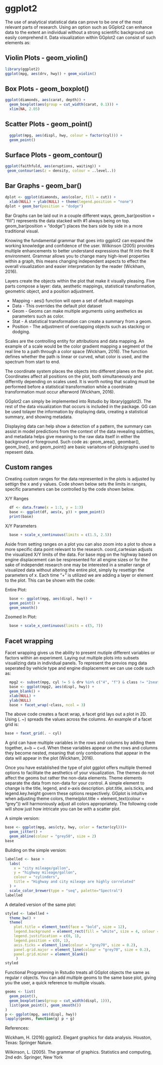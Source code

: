 # ggplot2

The use of analytical statistical data can prove to be one of the most relevant parts of research. Using an option such as GGplot2 can enhance data to the extent an individual without a strong scientific background can easily comprehend it. Data visualization within GGplot2 can consist of such elements as: 

## Violin Plots - geom_violin()

```r
library(ggplot2)
ggplot(mpg, aes(drv, hwy)) + geom_violin()
```

## Box Plots - geom_boxplot()

```r
ggplot(diamonds, aes(carat, depth)) +
  geom_boxplot(aes(group = cut_width(carat, 0.1))) +
  xlim(NA, 2.05)
```

## Scatter Plots - geom_point()

```r
  ggplot(mpg, aes(displ, hwy, colour = factor(cyl))) +
  geom_point()
```

## Surface Plots - geom_contour()

```r
ggplot(faithfuld, aes(eruptions, waiting)) +
 geom_contour(aes(z = density, colour = ..level..))
```

## Bar Graphs - geom_bar()

```r
dplot <- ggplot(diamonds, aes(color, fill = cut)) +
  xlab(NULL) + ylab(NULL) + theme(legend.position = "none")
dplot + geom_bar(position = "dodge")
```

Bar Graphs can be laid out in a couple different ways, geom_bar(position = "fill") represents the data stacked with #1 always being on top. geom_bar(position = "dodge") places the bars side by side in a more traditional visual. 
  
Knowing the fundamental grammar that goes into ggplot2 can expand the working knowledge and confidence of the user. Wilkinson (2005) provides multiple enhancements to better understand expressions that fit into the R environment. Grammar allows you to change many high-level properties within a graph, this means changing independent aspects to effect the overall visualization and easier interpretation by the reader (Wickham, 2016). 
  
Layers create the objects within the plot that make it visually pleasing. Five parts compose a layer: data, aesthetic mappings, statistical transformation, geometric object, and a position adjustment. 
  
- Mapping - aes() function will open a set of default mappings
- Data - This overrides the default plot dataset
- Geom - Geoms can make multiple arguments using aesthetics as parameters such as color.
- Stat - A statistical transformation can create a summary from a geom.
- Position - The adjustment of overlapping objects such as stacking or dodging. 
  
Scales are the controlling entity for attributions and data mapping. An example of a scale would be the color gradient mapping a segment of the real line to a path through a color space (Wickham, 2016). The function defines whether the path is linear or curved, what color is used, and the spectrum from start to end.
  
The coordinate system places the objects into different planes on the plot. Coordinates affect all positions on the plot, both simultaneously and differntly depending on scales used. It is worth noting that scaling must be performed before a statistical transformation while a coordniate transformation must occur afterword (Wickham, 2016). 
  
GGplot2 can simply be implemented into Rstudio by library(ggplot2). The rest of the data visualization that occurs is included in the package. GG can be used tolayer the information by displaying data, creating a statistical summary, and showing metadata. 
  
Displaying data can help show a detection of a pattern, the summary can assist in model predictions from the context of the data revealing subtlties, and metadata helps give meaning to the raw data itself in either the background or foreground. Such code as: geom_area(), geombar(), geom_line(), and geom_point() are basic variaitons of plots/graphs used to repesent data. 
  
## Custom ranges

Creating custom ranges for the data represented in the plots is adjusted by settign the x and y values. Code shown below sets the limits in ranges, specific parameters can be controlled by the code shown below. 

X/Y Ranges 
 
```r
  df <- data.frame(x = 1:3, y = 1:3)
  base <- ggplot(df, aes(x, y)) + geom_point()
  print(base)
```  

X/Y Parameters

```r
  base + scale_x_continuous(limits = c(1.5, 2.5))
```  

Aside from setting ranges on a plot you can also zoom into a plot to show a more specific data point relevant to the research. coord_cartesian adjusts the visualized X/Y limits of the data. For base mpg on the highway based on engine displacement can be respresented for all engine sizes or for the sake of independet research one may be interested in a smaller range of visualized data without altering the entire plot, simply by resettign the parameters of x. Each time "+" is utilized we are adding a layer or element to the plot. This can be shown with the code:
  
Entire Plot:
```r
  base <- ggplot(mpg, aes(displ, hwy)) +
  geom_point() +
  geom_smooth()
```

Zoomed In Plot:
```r
  base + scale_x_continuous(limits = c(5, 7))
```

## Facet wrapping

Facet wrapping gives us the ability to present mutiple different variables or factors within an experiment. Laying out multiple plots into subsets visualizing data in individual panels. To represent the previos mpg data seperated by vehicle type and engine displacement we can use code such as:

```r
  mpg2 <- subset(mpg, cyl != 5 & drv %in% c("4", "f") & class != "2seater")
  base <- ggplot(mpg2, aes(displ, hwy)) +
  geom_blank() +
  xlab(NULL) +
  ylab(NULL)
  base + facet_wrap(~class, ncol = 3)
```

The above code creates a facet wrap, a facet grid lays out a plot in 2D. Using (. ~) spreads the values across the columns. An example of a facet grid is:

```r
base + facet_grid(. ~ cyl)
```

A grid can have multiple variables in the rows and columns by adding them together, a+b ~ c+d. When these variables appear on the rows and columns they become nested, meaning that only combonations that appear in the data will appear in the plot (Wickham, 2016). 
  
Once you have established the type of plot ggplot offers multiple themed options to facilitate the aesthetics of your visualization. The themes do not affect the geoms but rather the non-data elements. Theme elements separate the data from non-data for your control. A simple element to change is the title, legend, and x-axis description. plot.title, axis.ticks, and legend.key.height govern these options respectively. GGplot is intuitive when adjusting theme colors, theme(plot.title = element_text(colour = "grey")) will harmoniously adjust all colors appropriately. The following code will show just how intricate you can be with a scatter plot. 
  
A simple version:
```r
base <- ggplot(mpg, aes(cty, hwy, color = factor(cyl)))+
  geom_jitter() +
  geom_abline(colour = "grey50", size = 2)
base
```

Building on the simple version:
```r
labelled <- base +
  labs(
    x = "city mileage/gallon",
    y = "highway mileage/gallon",
    colour = "cylinders",
    title = "Highway and city mileage are highly correlated"
  ) +
  scale_color_brewer(type = "seq", palette="Spectral")
labelled
```

A detailed version of the same plot:
```r
styled <- labelled +
  theme_bw() +
  theme(
    plot.title = element_text(face = "bold", size = 12),
    legend.background = element_rect(fill = "white", size = 4, colour = "white"),
    legend.justification = c(0, 1),
    legend.position = c(0, 1),
    axis.ticks = element_line(colour = "grey70", size = 0.2),
    panel.grid.major = element_line(colour = "grey70", size = 0.2),
    panel.grid.minor = element_blank()
     )
styled
```

Functional Programming in Rstudio treats all GGplot objects the same as regular r objects. You can add multiple geoms to the same base plot, giving you the user, a quick reference to multiple visuals. 
```r
geoms <- list(
  geom_point(),
  geom_boxplot(aes(group = cut_width(displ, 1))),
  list(geom_point(), geom_smooth())
)
p <- ggplot(mpg, aes(displ, hwy))
lapply(geoms, function(g) p + g)
```

  
References:

Wickham, H. (2016) ggplot2. Elegant graphics for data analysis. Houston, Texas: Springer Nature. 

Wilkinson, L. (2005). The grammar of graphics. Statistics and computing, 2nd edn. Springer, New York
